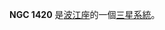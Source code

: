 {{NGCInfoBox|NGCID=NGC 1420|發現者=德亞瑞司特|發現日期=1865年10月28日|其他編號=|曆元=J2000.0|赤經=3時42分40秒
|赤緯=-5°51'8"|星座=波江座|星體=三星系統|星等=|表面亮度=|藍等=}}

'''NGC 1420''' 是[[波江座|波江座]]的一個[[三星系統|三星系統]]。

{{NGCReference|1420}}
{{Catalogs|NGC=1420}}